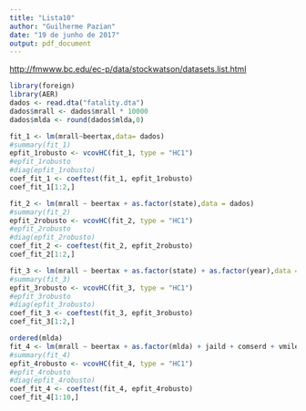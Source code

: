 ```yaml
---
title: "Lista10"
author: "Guilherme Pazian"
date: "19 de junho de 2017"
output: pdf_document
---
```



[http://fmwww.bc.edu/ec-p/data/stockwatson/datasets.list.html](http://fmwww.bc.edu/ec-p/data/stockwatson/datasets.list.html)


```r
library(foreign)
library(AER)
dados <- read.dta("fatality.dta")
dados$mrall <- dados$mrall * 10000
dados$mlda <- round(dados$mlda,0)
```


```r
fit_1 <- lm(mrall~beertax,data= dados)
#summary(fit_1)
epfit_1robusto <- vcovHC(fit_1, type = "HC1")
#epfit_1robusto
#diag(epfit_1robusto)
coef_fit_1 <- coeftest(fit_1, epfit_1robusto)
coef_fit_1[1:2,]
```

```r
fit_2 <- lm(mrall ~ beertax + as.factor(state),data = dados)
#summary(fit_2)
epfit_2robusto <- vcovHC(fit_2, type = "HC1")
#epfit_2robusto
#diag(epfit_2robusto)
coef_fit_2 <- coeftest(fit_2, epfit_2robusto)
coef_fit_2[1:2,]
```

```r
fit_3 <- lm(mrall ~ beertax + as.factor(state) + as.factor(year),data = dados)
#summary(fit_3)
epfit_3robusto <- vcovHC(fit_3, type = "HC1")
#epfit_3robusto
#diag(epfit_3robusto)
coef_fit_3 <- coeftest(fit_3, epfit_3robusto)
coef_fit_3[1:2,]
```

```r
ordered(mlda)
fit_4 <- lm(mrall ~ beertax + as.factor(mlda) + jaild + comserd + vmiles + unrate + log(perinc) + as.factor(state) + as.factor(year),data = dados)
#summary(fit_4)
epfit_4robusto <- vcovHC(fit_4, type = "HC1")
#epfit_4robusto
#diag(epfit_4robusto)
coef_fit_4 <- coeftest(fit_4, epfit_4robusto)
coef_fit_4[1:10,]
```